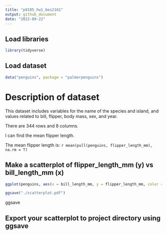 ```yaml
---
title: "p8105_hw1_bes2161"
output: github_document
date: "2022-09-22"
---
```

## Load libraries

```r
library(tidyverse)
```

## Load dataset

```r
data("penguins", package = "palmerpenguins")
```

# Description of dataset

This dataset includes variables for the name of the species and island, and values related to bill, flipper, body mass, sex, and year.

There are 344 rows and 8 columns.

I can find the mean flipper length.

The mean flipper length is: `r mean(pull(penguins, flipper_length_mm), na.rm = T)`

## Make a scatterplot of flipper_length_mm (y) vs bill_length_mm (x)

```r
ggplot(penguins, aes(x = bill_length_mm, y = flipper_length_mm, color = species)) + geom_point()

ggsave("./scatterplot.pdf")
```


ggsave


## Export your  scatterplot to  project directory using ggsave


